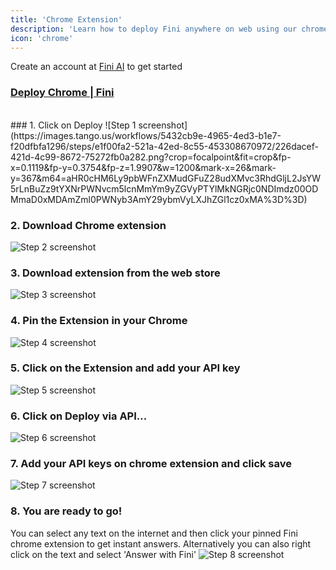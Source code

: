 ```yaml
---
title: 'Chrome Extension'
description: 'Learn how to deploy Fini anywhere on web using our chrome extension'
icon: 'chrome'
---
```


<Tip>Create an account at [Fini AI](https://app.usefini.com) to get started</Tip>

### [Deploy Chrome | Fini](https://app.usefini.com/dashboard/setup)
<br />
### 1. Click on Deploy
![Step 1 screenshot](https://images.tango.us/workflows/5432cb9e-4965-4ed3-b1e7-f20dfbfa1296/steps/e1f00fa2-521a-42ed-8c55-453308670972/226dacef-421d-4c99-8672-75272fb0a282.png?crop=focalpoint&fit=crop&fp-x=0.1119&fp-y=0.3754&fp-z=1.9907&w=1200&mark-x=26&mark-y=367&m64=aHR0cHM6Ly9pbWFnZXMudGFuZ28udXMvc3RhdGljL2JsYW5rLnBuZz9tYXNrPWNvcm5lcnMmYm9yZGVyPTYlMkNGRjc0NDImdz00ODMmaD0xMDAmZml0PWNyb3AmY29ybmVyLXJhZGl1cz0xMA%3D%3D)

### 2. Download Chrome extension
![Step 2 screenshot](https://images.tango.us/workflows/5432cb9e-4965-4ed3-b1e7-f20dfbfa1296/steps/bec09200-91f2-443f-92aa-92a8e99317f3/98adb4a6-6a1f-4144-9cd3-9205e82e02cd.png?crop=focalpoint&fit=crop&fp-x=0.5255&fp-y=0.3118&fp-z=1.6032&w=1200&mark-x=553&mark-y=352&m64=aHR0cHM6Ly9pbWFnZXMudGFuZ28udXMvc3RhdGljL2JsYW5rLnBuZz9tYXNrPWNvcm5lcnMmYm9yZGVyPTYlMkNGRjc0NDImdz0xNjImaD02NyZmaXQ9Y3JvcCZjb3JuZXItcmFkaXVzPTEw)

### 3. Download extension from the web store
![Step 3 screenshot](https://images.tango.us/workflows/5432cb9e-4965-4ed3-b1e7-f20dfbfa1296/steps/d122d69e-fbc1-4ace-9bbc-373b486a1d24/7bd1536a-a0cb-4ad2-bdfe-581cfa7e2913.png?crop=focalpoint&fit=crop&fp-x=0.5000&fp-y=0.5000&w=1200&mark-x=877&mark-y=134&m64=aHR0cHM6Ly9pbWFnZXMudGFuZ28udXMvc3RhdGljL2JsYW5rLnBuZz9tYXNrPWNvcm5lcnMmYm9yZGVyPTQlMkNGRjc0NDImdz0xNTAmaD00MyZmaXQ9Y3JvcCZjb3JuZXItcmFkaXVzPTEw)

### 4. Pin the Extension in your Chrome
![Step 4 screenshot](https://images.tango.us/workflows/5432cb9e-4965-4ed3-b1e7-f20dfbfa1296/steps/829a3221-250b-428e-8395-a6809e731296/a4d26999-9901-4242-86f4-baa0ae489010.png?crop=focalpoint&fit=crop&fp-x=0.5000&fp-y=0.5000&w=1200&mark-x=535&mark-y=2&m64=aHR0cHM6Ly9pbWFnZXMudGFuZ28udXMvc3RhdGljL2JsYW5rLnBuZz9tYXNrPWNvcm5lcnMmYm9yZGVyPTQlMkNGRjc0NDImdz01MTMmaD0yNDcmZml0PWNyb3AmY29ybmVyLXJhZGl1cz0xMA%3D%3D)

### 5. Click on the Extension and add your API key
![Step 5 screenshot](https://images.tango.us/workflows/5432cb9e-4965-4ed3-b1e7-f20dfbfa1296/steps/0729b139-759b-49f5-bf9c-199f4c623278/fa557bb8-ba7d-4a7c-bccf-c82c51b478c8.png?crop=focalpoint&fit=crop&fp-x=0.5000&fp-y=0.5000&w=1200)

### 6. Click on Deploy via API…
![Step 6 screenshot](https://images.tango.us/workflows/5432cb9e-4965-4ed3-b1e7-f20dfbfa1296/steps/15f3a410-59ff-404d-8a27-eec4d8c12d1e/f2a2b40b-b6da-4493-b0f0-399178823430.png?crop=focalpoint&fit=crop&fp-x=0.3602&fp-y=0.2353&fp-z=1.8134&w=1200&mark-x=326&mark-y=205&m64=aHR0cHM6Ly9pbWFnZXMudGFuZ28udXMvc3RhdGljL2JsYW5rLnBuZz9tYXNrPWNvcm5lcnMmYm9yZGVyPTYlMkNGRjc0NDImdz01NDcmaD0zMDEmZml0PWNyb3AmY29ybmVyLXJhZGl1cz0xMA%3D%3D)

### 7. Add your API keys on chrome extension and click save 
![Step 7 screenshot](https://images.tango.us/workflows/5432cb9e-4965-4ed3-b1e7-f20dfbfa1296/steps/f1440f91-51f2-4f8a-990d-30c94d4c7dd4/afd32c64-2ce9-4d6e-85b8-2aa3649c535a.png?crop=focalpoint&fit=crop&fp-x=0.5000&fp-y=0.5000&w=1200&mark-x=86&mark-y=498&m64=aHR0cHM6Ly9pbWFnZXMudGFuZ28udXMvc3RhdGljL2JsYW5rLnBuZz9tYXNrPWNvcm5lcnMmYm9yZGVyPTQlMkNGRjc0NDImdz0xMDM0Jmg9MjA3JmZpdD1jcm9wJmNvcm5lci1yYWRpdXM9MTA%3D)

### 8. You are ready to go!
You can select any text on the internet and then click your pinned Fini chrome extension to get instant answers. Alternatively you can also right click on the text and select 'Answer with Fini'
![Step 8 screenshot](https://images.tango.us/workflows/5432cb9e-4965-4ed3-b1e7-f20dfbfa1296/steps/b3f44c92-0488-4495-ac01-582ca71db943/5b3f0581-b5e6-4115-8c90-c6b8ce9cb56e.png?crop=focalpoint&fit=crop&fp-x=0.5000&fp-y=0.5000&w=1200&mark-x=1157&mark-y=1&m64=aHR0cHM6Ly9pbWFnZXMudGFuZ28udXMvc3RhdGljL2JsYW5rLnBuZz9tYXNrPWNvcm5lcnMmYm9yZGVyPTQlMkNGRjc0NDImdz00MiZoPTM4JmZpdD1jcm9wJmNvcm5lci1yYWRpdXM9MTA%3D)


<br />



